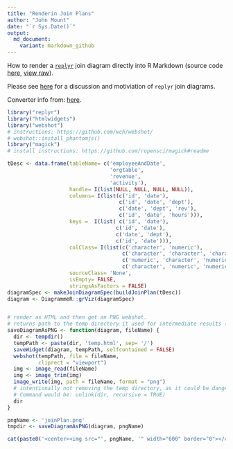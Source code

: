 ```yaml
---
title: "Renderin Join Plans"
author: "John Mount"
date: "`r Sys.Date()`"
output:
  md_document:
    variant: markdown_github
---
```


How to render a [`replyr`](https://github.com/WinVector/replyr) join diagram directly into R Markdown (source code [here](https://github.com/WinVector/replyr/blob/master/extras/graphViz.Rmd), [view raw](https://raw.githubusercontent.com/WinVector/replyr/master/extras/graphViz.Rmd)).

Please see [here](http://www.win-vector.com/blog/2017/06/use-a-join-controller-to-document-your-work/) for a discussion and motiviation of `replyr` join diagrams.

Converter info from: [here](https://stackoverflow.com/questions/31336898/how-to-save-leaflet-in-r-map-as-png-or-jpg-file).

```r
library("replyr")
library("htmlwidgets")
library("webshot")
# instructions: https://github.com/wch/webshot/ 
# webshot::install_phantomjs()
library("magick")
# install instructions: https://github.com/ropensci/magick#readme

tDesc <- data.frame(tableName= c('employeeAndDate',
                                 'orgtable',
                                 'revenue',
                                 'activity'),
                    handle= I(list(NULL, NULL, NULL, NULL)),
                    columns= I(list(c('id', 'date'),
                                    c('id', 'date', 'dept'),
                                    c('date', 'dept', 'rev'),
                                    c('id', 'date', 'hours'))),
                    keys =  I(list( c('id', 'date'),
                                   c('id', 'date'),
                                   c('date', 'dept'),
                                   c('id', 'date'))),
                    colClass= I(list(c('character', 'numeric'),
                                     c('character', 'character', 'character'),
                                     c('numeric', 'character', 'numeric'),
                                     c('character', 'numeric', 'numeric'))),
                    sourceClass= 'None',
                    isEmpty= FALSE,
                    stringsAsFactors = FALSE)
diagramSpec <- makeJoinDiagramSpec(buildJoinPlan(tDesc))
diagram <- DiagrammeR::grViz(diagramSpec)


# render as HTML and then get an PNG webshot.
# returns path to the temp directory it used for intermediate results (user may want to remove it later).
saveDiagramAsPNG <- function(diagram, fileName) {
  dir <- tempdir()
  tempPath <- paste(dir, 'temp.html', sep= '/')
  saveWidget(diagram, tempPath, selfcontained = FALSE)
  webshot(tempPath, file = fileName,
          cliprect = "viewport")
  img <- image_read(fileName)
  img <- image_trim(img)
  image_write(img, path = fileName, format = "png")
  # intentionally not removing the temp directory, as it could be dangerous
  # Command would be: unlink(dir, recursive = TRUE)
  dir
}

pngName <- 'joinPlan.png'
tmpdir <- saveDiagramAsPNG(diagram, pngName)
```

```r
cat(paste0('<center><img src="', pngName, '" width="600" border="0"></center>'))
```



